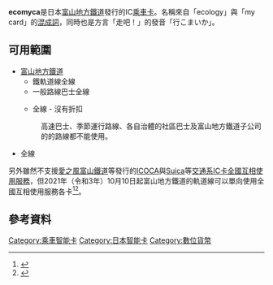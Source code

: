 '''ecomyca'''是日本[[富山地方鐵道|富山地方鐵道]]發行的IC[[乘車卡|乘車卡]]。名稱來自「ecology」與「my card」的[[混成詞|混成詞]]，同時也是{{link-ja|富山弁|富山弁}}方言「走吧！」的發音「行こまいか」。

== 可用範圍 ==
* [[富山地方鐵道|富山地方鐵道]]
** 鐵軌道線全線 
** 一般路線巴士全線
** {{link-ja|Maidohaya (巴士)|まいどはや (バス)|Maidohaya}}全線 - 沒有折扣
*: 高速巴士、季節運行路線、各自治體的社區巴士及富山地方鐵道子公司的{{link-ja|加越能巴士|加越能バス}}的路線都不能使用。
* {{link-ja|富山地鐵北斗巴士|富山地鉄北斗バス}}全線

另外雖然不支援[[愛之風富山鐵道|愛之風富山鐵道]]等發行的[[ICOCA|ICOCA]]與[[Suica|Suica]]等[[交通系IC卡全國互相使用服務|交通系IC卡全國互相使用服務]]，但2021年（令和3年）10月10日起富山地方鐵道的軌道線可以單向使用全國互相使用服務各卡<ref>{{Cite web |date=2020-02-21 |url=https://www.city.toyama.toyama.jp/data/open/cnt/3/3392/1/R02syuyoujigyou-hashira.pdf?20200219171856 |title=令和2年度　当初予算　主要事業柱別　③公共交通を軸とした拠点集中型のコンパクトなまちづくりの推進 p.16 |format=PDF |publisher=富山市 |accessdate=2020-02-24 |archive-date=2022-01-27 |archive-url=https://web.archive.org/web/20220127033438/https://www.city.toyama.toyama.jp/data/open/cnt/3/3392/1/R02syuyoujigyou-hashira.pdf?20200219171856 }}</ref><ref>{{Cite news |url=https://www.nikkei.com/article/DGXMZO55942090R20C20A2LB0000/ |title=路面電車でスイカ可能に　富山市、20年度予算案で |newspaper=日本経済新聞 |date=2020-02-21 |accessdate=2020-02-24 |archive-date=2020-02-24 |archive-url=https://web.archive.org/web/20200224052228/https://www.nikkei.com/article/DGXMZO55942090R20C20A2LB0000/ |dead-url=no }}</ref>。
== 參考資料 ==
{{Reflist}}

{{日本電子票證}}
{{信用卡}}

[[Category:乘車智能卡|Category:乘車智能卡]]
[[Category:日本智能卡|Category:日本智能卡]]
[[Category:數位貨幣|Category:數位貨幣]]